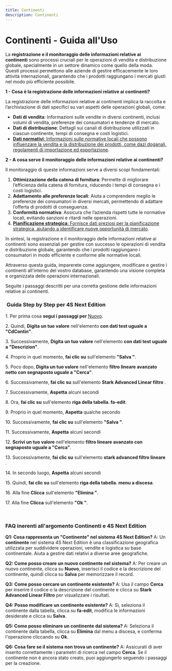 ```yaml
---
title: Continenti
description: Continenti
---
```


# Continenti - Guida all'Uso

La **registrazione e il monitoraggio delle informazioni relative ai continenti** sono processi cruciali per le operazioni di vendita e distribuzione globale, specialmente in un settore dinamico come quello della moda. Questi processi permettono alle aziende di gestire efficacemente le loro attività internazionali, garantendo che i prodotti raggiungano i mercati giusti nel modo più efficiente possibile.

**1 - Cosa è la registrazione delle informazioni relative ai continenti?**

La registrazione delle informazioni relative ai continenti implica la raccolta e l’archiviazione di dati specifici su vari aspetti delle operazioni globali, come:

* **Dati di vendita**: Informazioni sulle vendite in diversi continenti, inclusi volumi di vendita, preferenze dei consumatori e tendenze di mercato.
* **Dati di distribuzione**: Dettagli sui canali di distribuzione utilizzati in ciascun continente, tempi di consegna e costi logistici.
* [**Dati normativi**: Informazioni sulle normative locali che possono influenzare la vendita e la distribuzione dei prodotti, come dazi doganali, regolamenti di importazione ed esportazione](https://www.tributarioassociato.it/it/news/159/nuovi-chiarimenti-dell-agenzia-delle-entrate-in-tema-di-esterometro/).

**2 - A cosa serve il monitoraggio delle informazioni relative ai continenti?**

Il monitoraggio di queste informazioni serve a diversi scopi fondamentali:

1. **Ottimizzazione della catena di fornitura**: Permette di migliorare l’efficienza della catena di fornitura, riducendo i tempi di consegna e i costi logistici.
2. **Adattamento alle preferenze locali**: Aiuta a comprendere meglio le preferenze dei consumatori in diversi mercati, permettendo di adattare l’offerta di prodotti di conseguenza.
3. **Conformità normativa**: Assicura che l’azienda rispetti tutte le normative locali, evitando sanzioni e ritardi nelle operazioni.
4. [**Pianificazione strategica**: Fornisce dati preziosi per la pianificazione strategica, aiutando a identificare nuove opportunità di mercato](https://www.ipsoa.it/guide/esterometro-come-quando-inviare-dati-operazioni-tranfrontaliere).

In sintesi, la registrazione e il monitoraggio delle informazioni relative ai continenti sono essenziali per gestire con successo le operazioni di vendita e distribuzione globale, garantendo che i prodotti raggiungano i consumatori in modo efficiente e conforme alle normative locali.

Attraverso questa guida, imparerete come aggiungere, modificare e gestire i continenti all'interno del vostro database, garantendo una visione completa e organizzata delle operazioni internazionali.

Seguite i passaggi descritti per una corretta gestione delle informazioni relative ai continenti.

###  Guida Step by Step per **4S Next Edition**



1\. Per prima cosa **segui i passaggi per** [Nuovo](/docs/Z_Operazioni%20base/Nuovo).

2\. Quindi, **Digita un tuo valore** nell'elemento **con dati test uguale a "CdContin"**.

3\. Successivamente, **Digita un tuo valore** nell'elemento **con dati test uguale a "Descrizion"**.

4\. Proprio in quel momento, **fai clic su** sull'elemento **"Salva "**.

5\. Poco dopo, **Digita un tuo valore** nell'elemento **filtro lineare avanzato netto con segnaposto uguale a "Cerca"**.

6\. Successivamente, **fai clic su** sull'elemento **Stark Advanced Linear filtro** .

7\. Successivamente, **Aspetta** alcuni secondi

8\. Ora, **fai clic su** sull'elemento **riga della tabella. fa-edit**.

9\. Proprio in quel momento, **Aspetta** qualche secondo

10\. Successivamente, **fai clic su** sull'elemento **"Salva "**.

11\. Successivamente, **Aspetta** alcuni secondi

12\. **Scrivi un tuo valore** nell'elemento **filtro lineare avanzato con segnaposto uguale a "Cerca"**.

13\. Successivamente, **fai clic su** sull'elemento **stark advanced filtro lineare** .

14\. In secondo luogo, **Aspetta** alcuni secondi

15\. Quindi, **fai clic su** sull'elemento **riga della tabella. menu a discesa**.

16\. Alla fine **Clicca** sull'elemento **"Elimina "**.

17\. Alla fine **Clicca** sull'elemento **"Ok "**.

 

### FAQ inerenti all'argomento **Continenti** e 4S Next Edition

**Q1: Cosa rappresenta un "Continente" nel sistema 4S Next Edition?**
A: Un **continente** nel sistema 4S Next Edition è una classificazione geografica utilizzata per suddividere operazioni, vendite e logistica su base continentale. Aiuta a gestire dati relativi a diverse aree geografiche.

**Q2: Come posso creare un nuovo continente nel sistema?**
A: Per creare un nuovo continente, clicca su **Nuovo**, inserisci il codice e la descrizione del continente, quindi clicca su **Salva** per memorizzare il record.

**Q3: Come posso cercare un continente esistente?**
A: Usa il campo **Cerca** per inserire il codice o la descrizione del continente e clicca su **Stark Advanced Linear Filtro** per visualizzare i risultati.

**Q4: Posso modificare un continente esistente?**
A: Sì, seleziona il continente dalla tabella, clicca su **fa-edit**, modifica le informazioni desiderate e clicca su **Salva**.

**Q5: Come posso eliminare un continente dal sistema?**
A: Seleziona il continente dalla tabella, clicca su **Elimina** dal menu a discesa, e conferma l'operazione cliccando su **Ok**.

**Q6: Cosa fare se il sistema non trova un continente?**
A: Assicurati di aver inserito correttamente i parametri di ricerca nel campo **Cerca**. Se il continente non è ancora stato creato, puoi aggiungerlo seguendo i passaggi per la creazione.